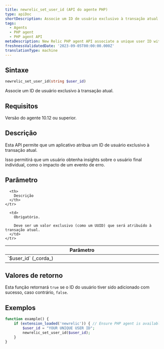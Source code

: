 ```yaml
---
title: newrelic_set_user_id (API do agente PHP)
type: apiDoc
shortDescription: Associe um ID de usuário exclusivo à transação atual
tags:
  - Agents
  - PHP agent
  - PHP agent API
metaDescription: New Relic PHP agent API associate a unique user ID with the current transaction.
freshnessValidatedDate: '2023-09-05T00:00:00.000Z'
translationType: machine
---
```


## Sintaxe

```php
newrelic_set_user_id(string $user_id)
```

Associe um ID de usuário exclusivo à transação atual.

## Requisitos

Versão do agente 10.12 ou superior.

## Descrição

Esta API permite que um aplicativo atribua um ID de usuário exclusivo à transação atual.

Isso permitirá que um usuário obtenha insights sobre o usuário final individual, como o impacto de um evento de erro.

## Parâmetro

<table>
  <thead>
    <tr>
      <th width="25%">
        Parâmetro
      </th>

      <th>
        Descrição
      </th>
    </tr>
  </thead>

  <tbody>
    <tr>
      <td>
        `$user_id` (_corda_)
      </td>

      <td>
        Obrigatório.

        Deve ser um valor exclusivo (como um UUID) que será atribuído à transação atual.
      </td>
    </tr>
  </tbody>
</table>

## Valores de retorno

Esta função retornará `true` se o ID do usuário tiver sido adicionado com sucesso, caso contrário, `false`.

## Exemplos

```php
function example() {
    if (extension_loaded('newrelic')) { // Ensure PHP agent is available
        $user_id = "YOUR UNIQUE USER ID";
        newrelic_set_user_id($user_id);
    }
}
```
